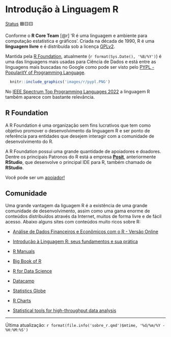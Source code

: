 # Introdução à Linguagem R

[Status](convencoes.html#status-do-material) 🟦🟨🟨

Conforme o **R Core Team** [@r] 'R é uma linguagem e ambiente para computação estatística e gráficos'. Criada na década de 1990, R é uma **linguagem livre** e é distribuída sob a licença [GPLv2](https://www.r-project.org/COPYING).

Mantida pela [R Foundation](https://www.r-project.org/foundation/), atualmente (`r format(Sys.Date(), '%B/%Y')`) é uma das linguagens mais usadas para Ciência de Dados e está entre as linguagens mais buscadas no Google como pode ser visto pelo [PYPL - PopularitY of Programming Language](https://pypl.github.io/PYPL.html).

```r
  knitr::include_graphics('images/r/pypl.PNG')
```

No [IEEE Spectrum Top Programming Languages 2022](https://spectrum.ieee.org/top-programming-languages-2022) a linguagem R também aparece com bastante relevância.

## R Foundation

A R Foundation é uma organização sem fins lucrativos que tem como objetivo promover o desenvolvimento da linguagem R e ser ponto de referência para entidades que desejem interagir com a comunidade de desenvolvimento do R.

A R Foundation possui uma grande quantidade de apoiadores e doadores. Dentre os principais Patronos do R está a empresa [**Posit**](https://posit.co/), anteriormente **RStudio**, que desenvolve o principal IDE para R, também chamado de **RStudio**.

Você pode ser um [apoiador!](https://www.r-project.org/foundation/donations.html)

## Comunidade

Uma grande vantagem da liguagem R é a existência de uma grande comunidade de desenvolvimento, assim como uma gama enorme de conteúdos distribuídos através da Internet, muitos de forma livre e de fácil acesso. Abaixo alguns sites com conteúdos muito ricos sobre R:

-   [Análise de Dados Financeiros e Econômicos com o R - Versão Online](https://msperlin.com/adfer/)

-   [Introdução à Linguagem R: seus fundamentos e sua prática](https://pedropark99.github.io/Introducao_R/)

-   [R Manuals](https://rstudio.github.io/r-manuals/)

-   [Big Book of R](https://www.bigbookofr.com/)

-   [R for Data Science](https://r4ds.hadley.nz/)

-   [Datacamp](https://www.datacamp.com/)

-   [Statistics Globe](https://statisticsglobe.com/)

-   [R Charts](https://r-charts.com/)

-   [Statistical tools for high-throughput data analysis](http://www.sthda.com/english/)

------------------------------------------------------------------------

Última atualização: `r format(file.info('sobre_r.qmd')$mtime, '%d/%m/%Y - %H:%M:%S')`
